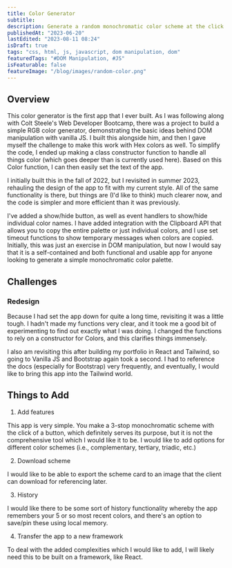 ```yaml
---
title: Color Generator
subtitle:
description: Generate a random monochromatic color scheme at the click of a button!
publishedAt: "2023-06-20"
lastEdited: "2023-08-11 08:24"
isDraft: true
tags: "css, html, js, javascript, dom manipulation, dom"
featuredTags: "#DOM Manipulation, #JS"
isFeaturable: false
featureImage: "/blog/images/random-color.png"
---
```


## Overview

This color generator is the first app that I ever built. As I was following along with Colt Steele's Web Developer Bootcamp, there was a project to build a simple RGB color generator, demonstrating the basic ideas behind DOM manipulation with vanilla JS. I built this alongside him, and then I gave myself the challenge to make this work with Hex colors as well. To simplify the code, I ended up making a class constructor function to handle all things color (which goes deeper than is currently used here). Based on this Color function, I can then easily set the text of the app.

I initially built this in the fall of 2022, but I revisited in summer 2023, rehauling the design of the app to fit with my current style. All of the same functionality is there, but things are (I'd like to think) much clearer now, and the code is simpler and more efficient than it was previously.

I've added a show/hide button, as well as event handlers to show/hide individual color names. I have added integration with the Clipboard API that allows you to copy the entire palette or just individual colors, and I use set timeout functions to show temporary messages when colors are copied. Initially, this was just an exercise in DOM manipulation, but now I would say that it is a self-contained and both functional and usable app for anyone looking to generate a simple monochromatic color palette.

## Challenges

### Redesign

Because I had set the app down for quite a long time, revisiting it was a little tough. I hadn't made my functions very clear, and it took me a good bit of experimenting to find out exactly what I was doing. I changed the functions to rely on a constructor for Colors, and this clarifies things immensely.

I also am revisiting this after building my portfolio in React and Tailwind, so going to Vanilla JS and Bootstrap again took a second. I had to reference the docs (especially for Bootstrap) very frequently, and eventually, I would like to bring this app into the Tailwind world.

## Things to Add

1. Add features

This app is very simple. You make a 3-stop monochromatic scheme with the click of a button, which definitely serves its purpose, but it is not the comprehensive tool which I would like it to be. I would like to add options for different color schemes (i.e., complementary, tertiary, triadic, etc.)

2. Download scheme

I would like to be able to export the scheme card to an image that the client can download for referencing later.

3. History

I would like there to be some sort of history functionality whereby the app remembers your 5 or so most recent colors, and there's an option to save/pin these using local memory.

4. Transfer the app to a new framework

To deal with the added complexities which I would like to add, I will likely need this to be built on a framework, like React.

<Author />
